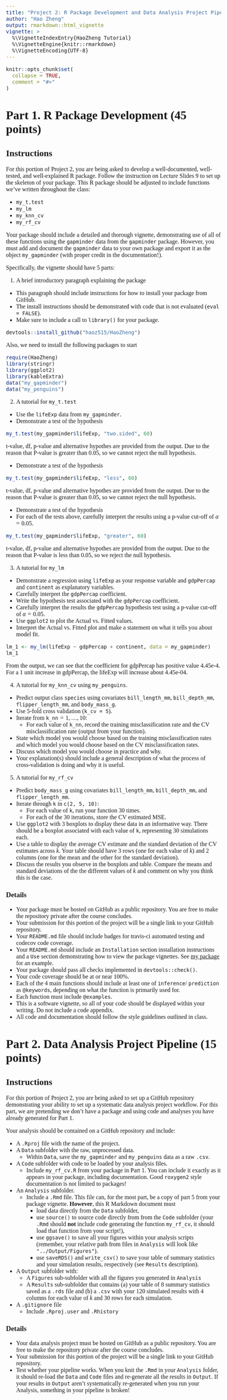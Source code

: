 ```yaml
---
title: "Project 2: R Package Development and Data Analysis Project Pipeline"
author: "Hao Zheng"
output: rmarkdown::html_vignette
vignette: >
  %\VignetteIndexEntry{HaoZheng Tutorial}
  %\VignetteEngine{knitr::rmarkdown}
  %\VignetteEncoding{UTF-8}
---
```

```r
knitr::opts_chunk$set(
  collapse = TRUE,
  comment = "#>"
)
```
<!--- Begin styling code. --->
<style type="text/css">
/* Whole document: */
body{
  font-family: "Palatino Linotype", "Book Antiqua", Palatino, serif;
  font-size: 12pt;
}
h1.title {
  font-size: 38px;
  text-align: center;
}
h4.author {
  font-size: 18px;
  text-align: center;
}
h4.date {
  font-size: 18px;
  text-align: center;
}
</style>
<!--- End styling code. --->


# Part 1. R Package Development (45 points)

## Instructions

For this portion of Project 2, you are being asked to develop a well-documented, well-tested, and well-explained R package.
Follow the instruction on Lecture Slides 9 to set up the skeleton of your package.
This R package should be adjusted to include functions we've written throughout the class:

* `my_t.test`
* `my_lm`
* `my_knn_cv`
* `my_rf_cv`

Your package should include a detailed and thorough vignette, demonstrating use of all of these functions using the `gapminder` data from the `gapminder` package.
However, you must add and document the `gapminder` data to your own package and export it as the object `my_gapminder` (with proper credit in the documentation!).


Specifically, the vignette should have 5 parts:

1. A brief introductory paragraph explaining the package
  * This paragraph should include instructions for how to install your package from GitHub. 
  * The install instructions should be demonstrated with code that is not evaluated (`eval = FALSE`).
  * Make sure to include a call to `library()` for your package.
```r
devtools::install_github("haoz515/HaoZheng")
```
Also, we need to install the following packages to start
```r
require(HaoZheng)
library(stringr)
library(ggplot2)
library(kableExtra)
data("my_gapminder")
data("my_penguins")
```
2. A tutorial for `my_t.test`
  * Use the `lifeExp` data from `my_gapminder`.
  * Demonstrate a test of the hypothesis
  \begin{align}
  H_0: \mu &= 60,\\
  H_a: \mu &\neq 60.
  \end{align}
```r
my_t.test(my_gapminder$lifeExp, "two.sided", 60)
```
t-value, df, p-value and alternative hypothes are provided from the output. 
Due to the reason that  P-value is greater than 0.05, 
so we cannot reject the null hypothesis.
  
  * Demonstrate a test of the hypothesis
  \begin{align}
  H_0: \mu &= 60,\\
  H_a: \mu &< 60.
  \end{align}
```r
my_t.test(my_gapminder$lifeExp, "less", 60)
```
t-value, df, p-value and alternative hypothes are provided from the output. 
Due to the reason that  P-value is greater than 0.05, 
so we cannot reject the null hypothesis.

  *  Demonstrate a test of the hypothesis
  \begin{align}
  H_0: \mu &= 60,\\
  H_a: \mu &> 60.
  \end{align}
  * For each of the tests above, carefully interpret the results using a p-value cut-off of $\alpha = 0.05$.
```r
my_t.test(my_gapminder$lifeExp, "greater", 60)
```
t-value, df, p-value and alternative hypothes are provided from the output. 
Due to the reason that  P-value is less than 0.05, 
so we reject the null hypothesis.

3. A tutorial for `my_lm`
  * Demonstrate a regression using `lifeExp` as your response variable and `gdpPercap` and `continent` as explanatory variables.
  * Carefully interpret the `gdpPercap` coefficient.
  * Write the hypothesis test associated with the `gdpPercap` coefficient.
  * Carefully interpret the results the `gdpPercap` hypothesis test using a p-value cut-off of $\alpha = 0.05$.
  * Use `ggplot2` to plot the Actual vs. Fitted values.
  * Interpret the Actual vs. Fitted plot and make a statement on what it tells you about model fit.
```r
lm_1 <- my_lm(lifeExp ~ gdpPercap + continent, data = my_gapminder)
lm_1
```
From the output, we can see that the coefficient for gdpPercap has positive value 4.45e-4. For a 1 unit increase in gdpPercap, the lifeExp will increase about 4.45e-04.


4. A tutorial for `my_knn_cv` using `my_penguins`.
  * Predict output class `species` using covariates `bill_length_mm`, `bill_depth_mm`, `flipper_length_mm`, and `body_mass_g`. 
  * Use $5$-fold cross validation (`k_cv = 5`).
  * Iterate from `k_nn`$= 1,\ldots, 10$:
    * For each value of `k_nn`, record the training misclassification rate and the CV misclassification rate (output from your function).
  * State which model you would choose based on the training misclassification rates and which model you would choose based on the CV misclassification rates.
  * Discuss which model you would choose in practice and why. 
  * Your explanation(s) should include a general description of what the process of cross-validation is doing and why it is useful.
5. A tutorial for `my_rf_cv`
  * Predict `body_mass_g` using covariates `bill_length_mm`, `bill_depth_mm`, and `flipper_length_mm`. 
  * Iterate through `k` in  `c(2, 5, 10)`:
    * For each value of `k`, run your function $30$ times. 
    * For each of the $30$ iterations, store the CV estimated MSE.
  * Use `ggplot2` with 3 boxplots to display these data in an informative way. There should be a boxplot associated with each value of `k`, representing $30$ simulations each.
  * Use a table to display the average CV estimate and the standard deviation of the CV estimates across $k$. Your table should have 3 rows (one for each value of $k$) and 2 columns (one for the mean and the other for the standard deviation).
  * Discuss the results you observe in the boxplots and table. Compare the means and standard deviations of the the different values of $k$ and comment on why you think this is the case.
  
### Details

* Your package must be hosted on GitHub as a public repository. You are free to make the repository private after the course concludes.
* Your submission for this portion of the project will be a single link to your GitHub repository.
* Your `README.md` file should include badges for travis-ci automated testing and codecov code coverage.
* Your `README.md` should include an `Installation` section installation instructions and a `Use` section demonstrating how to view the package vignettes. 
See [my package](https://github.com/bryandmartin/corncob) for an example.
* Your package should pass all checks implemented in `devtools::check()`.
* Your code coverage should be at or near 100%. 
* Each of the 4 main functions should include at least one of `inference`/ `prediction` as `@keywords`, depending on what the function is primarily used for.
* Each function must include `@examples`.
* This is a software vignette, so all of your code should be displayed within your writing. Do not include a code appendix.
* All code and documentation should follow the style guidelines outlined in class.



# Part 2. Data Analysis Project Pipeline (15 points)

## Instructions

For this portion of Project 2, you are being asked to set up a GitHub repository demonstrating your ability to set up a systematic data analysis project workflow.
For this part, we are pretending we don't have a package and using code and analyses you have already generated for Part 1.

Your analysis should be contained on a GitHub repository and include:

* A `.Rproj` file with the name of the project.
* A `Data` subfolder with the raw, unprocessed data.
  * Within `Data`, save the `my_gapminder` and `my_penguins` data as a raw `.csv`. 
* A `Code` subfolder with code to be loaded by your analysis files.
  * Include `my_rf_cv.R` from your package in Part 1. You can include it exactly as it appears in your package, including documentation. Good `roxygen2` style documentation is not limited to packages!
* An `Analysis` subfolder.
  * Include a `.Rmd` file. This file can, for the most part, be a copy of part 5 from your package vignette. **However**, this R Markdown document must
    * load data directly from the `Data` subfolder,
    * use `source()` to source code directly from from the `Code` subfolder (your `.Rmd` should **not** include code generating the function `my_rf_cv`, it should load that function from your script!),
    * use `ggsave()` to save all your figures within your analysis scripts (remember, your relative path from files in `Analysis` will look like `"../Output/Figures"`).
    * use `saveRDS()` and `write_csv()` to save your table of summary statistics and your simulation results, respectively (see `Results` description).
* A `Output` subfolder with:
  * A `Figures` sub-subfolder with all the figures you generated in `Analysis`
  * A `Results` sub-subfolder that contains (a) your table of 8 summary statistics saved as a `.rds` file and (b) a `.csv` with your 120 simulated results with  4 columns for each value of $k$ and 30 rows for each simulation.
* A `.gitignore` file
  * Include `.Rproj.user` and `.Rhistory`

### Details

* Your data analysis project must be hosted on GitHub as a public repository. You are free to make the repository private after the course concludes.
* Your submission for this portion of the project will be a single link to your GitHub repository.
* Test whether your pipeline works. When you knit the `.Rmd` in your `Analysis` folder, it should re-load the `Data` and `Code` files and re-generate all the results in `Output`.
If your results in `Output` aren't systematically re-generated when you run your Analysis, something in your pipeline is broken!

